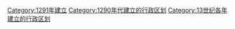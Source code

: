 {{Cat topic in year| topic=建立的行政区划|year=1291}}
[[Category:1291年建立|Category:1291年建立]]
[[Category:1290年代建立的行政区划|Category:1290年代建立的行政区划]]
[[Category:13世纪各年建立的行政区划|Category:13世纪各年建立的行政区划]]